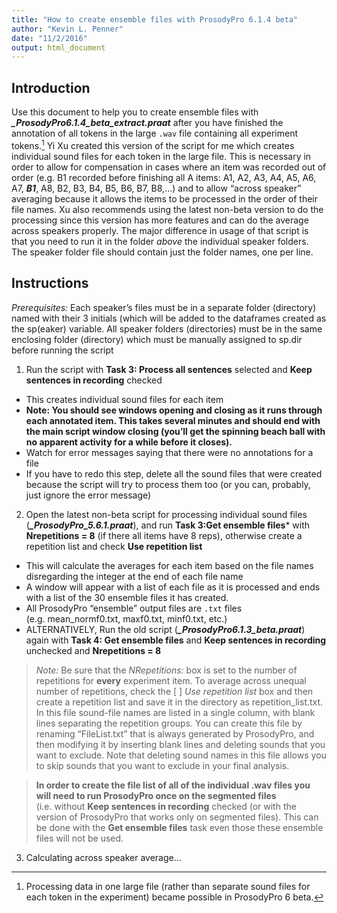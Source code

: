 ```yaml
---
title: "How to create ensemble files with ProsodyPro 6.1.4 beta"
author: "Kevin L. Penner"
date: "11/2/2016"
output: html_document
---
```


## Introduction

Use this document to help you to create ensemble files with ***\_ProsodyPro6.1.4\_beta\_extract.praat*** after you have finished the annotation of all tokens in the large ```.wav``` file containing all experiment tokens.[^1] Yi Xu created this version of the script for me which creates individual sound files for each token in the large file. This is necessary in order to allow for compensation in cases where an item was recorded out of order (e.g. B1 recorded before finishing all A items: A1, A2, A3, A4, A5, A6, A7, ***B1***, A8, B2, B3, B4, B5, B6, B7, B8,…) and to allow "across speaker" averaging because it allows the items to be processed in the order of their file names. Xu also recommends using the latest non-beta version to do the processing since this version has more features and can do the average across speakers properly. The major difference in usage of that script is that you need to run it in the folder *above* the individual speaker folders. The speaker folder file should contain just the folder names, one per line.


[^1]: Processing data in one large file (rather than separate sound files for each token in the experiment) became possible in ProsodyPro 6 beta.

## Instructions

*Prerequisites:* Each speaker's files must be in a separate folder (directory) named with their 3 initials (which will be added to the dataframes created as the sp(eaker) variable. All speaker folders (directories) must be in the same enclosing folder (directory) which must be manually assigned to sp.dir before running the script

1. Run the script with **Task 3: Process all sentences** selected and **Keep sentences in recording** checked
  + This creates individual sound files for each item
  + **Note: You should see windows opening and closing as it runs through each annotated item. This takes several minutes and should end with the main script window closing (you'll get the spinning beach ball with no apparent activity for a while before it closes).**
  + Watch for error messages saying that there were no annotations for a file
  + If you have to redo this step, delete all the sound files that were created because the script will try to process them too (or you can, probably, just ignore the error message)
2. Open the latest non-beta script for processing individual sound files (***\_ProsodyPro\_5.6.1.praat***), and run **Task 3:Get ensemble files*** with **Nrepetitions = 8** (if there all items have 8 reps), otherwise create a repetition list and check **Use repetition list**
  + This will calculate the averages for each item based on the file names disregarding the integer at the end of each file name
  + A window will appear with a list of each file as it is processed and ends with a list of the 30 ensemble files it has created.
  + All ProsodyPro "ensemble" output files are `.txt` files (e.g. mean_normf0.txt, maxf0.txt, minf0.txt, etc.)
  + ALTERNATIVELY, Run the old script (***\_ProsodyPro6.1.3\_beta.praat***) again with **Task 4: Get ensemble files** and **Keep sentences in recording** unchecked and **Nrepetitions = 8**
  
> *Note:* Be sure that the *NRepetitions:* box is set to the number of repetitions for **every** experiment item. To average across unequal number of repetitions, check the [ ] *Use repetition list* box and then create a repetition list and save it in the directory as repetition_list.txt. In this file sound-file names are listed in a single column, with blank lines separating the repetition groups. You can create this file by renaming "FileList.txt" that is always generated by ProsodyPro, and then modifying it by inserting blank lines and deleting sounds that you want to exclude. Note that deleting sound names in this file allows you to skip sounds that you want to exclude in your final analysis. 

> **In order to create the file list of all of the individual .wav files you will need to run ProsodyPro once on the segmented files** (i.e. without **Keep sentences in recording** checked (or with the version of ProsodyPro that works only on segmented files). This can be done with the **Get ensemble files** task even those these ensemble files will not be used.

3. Calculating across speaker average...


